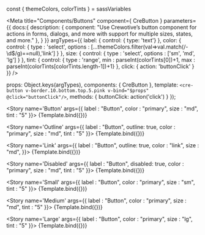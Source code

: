const { themeColors, colorTints } = sassVariables

<Meta title="Components/Buttons" component={ CreButton } 
  parameters={{
    docs:{
      description: {
        component: "Use Crewotive’s  button component for actions in forms, dialogs, and more with support for multiple sizes, states, and more."
      },
    }
  }}
  argTypes={{
    label: { control: { type: 'text'} },
    color: { control: { type : 'select', options : [...themeColors.filter(val=>val.match(/-\d$/g)==null),'link'] } },
    size: { control: { type : 'select', options : ['sm', 'md', 'lg'] } },
    tint: { control: { type : 'range', min : parseInt(colorTints[0])+1, max : parseInt(colorTints[colorTints.length-1])+1} },
    click: { action: 'buttonClick' }
  }}
  />

  props: Object.keys(argTypes),
  components: { CreButton },
  template: `<cre-button v-border.10.bottom.top.5.pink v-bind="$props" @click="buttonClick"/>`,
  methods: {
    buttonClick: action('click')
  }
});

<div className="d-none">

  <Story 
    name='Button' args={{
    label : "Button",
    color : "primary",
    size : "md",
    tint : "5"
    }}>
    {Template.bind({})}
  </Story>

  <Story 
    name='Outline' args={{
    label : "Button",
    outline: true,
    color : "primary",
    size : "md",
    tint : "5"
    }}>
    {Template.bind({})}
  </Story>

  <Story 
    name='Link' args={{
    label : "Button",
    outline: true,
    color : "link",
    size : "md",
    }}>
    {Template.bind({})}
  </Story>

  <Story 
    name='Disabled' args={{
    label : "Button",
    disabled: true,
    color : "primary",
    size : "md",
    tint : "5"
    }}>
    {Template.bind({})}
  </Story>

  <Story 
    name='Small' args={{
    label : "Button",
    color : "primary",
    size : "sm",
    tint : "5"
    }}>
    {Template.bind({})}
  </Story>

  <Story 
    name='Medium' args={{
    label : "Button",
    color : "primary",
    size : "md",
    tint : "5"
    }}>
    {Template.bind({})}
  </Story>

  <Story 
    name='Large' args={{
    label : "Button",
    color : "primary",
    size : "lg",
    tint : "5"
    }}>
    {Template.bind({})}
  </Story>

</div>

<Title/>
<SubTitle/>
<Description/>
<Primary/>
<ArgsTable of={PRIMARY_STORY} />
<Stories/>
